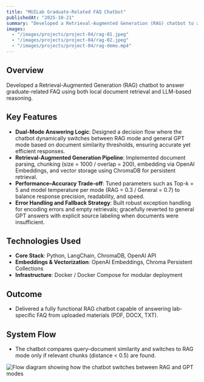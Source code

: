 ```yaml
---
title: "MUILab Graduate-Related FAQ Chatbot"
publishedAt: "2025-10-21"
summary: "Developed a Retrieval-Augmented Generation (RAG) chatbot to answer graduate-related FAQ using both local document retrieval and LLM-based reasoning."
images:
  - "/images/projects/project-04/rag-01.jpeg"
  - "/images/projects/project-04/rag-02.jpeg"
  - "/images/projects/project-04/rag-demo.mp4"
---
```


## Overview
Developed a Retrieval-Augmented Generation (RAG) chatbot to answer graduate-related FAQ using both local document retrieval and LLM-based reasoning.

## Key Features
- **Dual-Mode Answering Logic**: Designed a decision flow where the chatbot dynamically switches between RAG mode and general GPT mode based on document similarity thresholds, 
ensuring accurate yet efficient responses.
- **Retrieval-Augmented Generation Pipeline**: Implemented document parsing, chunking (size = 1000 / overlap = 200), embedding via OpenAI Embeddings, 
and vector storage using ChromaDB for persistent retrieval.
- **Performance–Accuracy Trade-off**: Tuned parameters such as Top-k = 5 and model temperature per mode (RAG = 0.3 / General = 0.7) to balance response precision, readability, and speed.
- **Error Handling and Fallback Strategy**: Built robust exception handling for encoding errors and empty retrievals; gracefully reverted to general GPT answers with explicit source labeling when documents were insufficient.

## Technologies Used
- **Core Stack**: Python, LangChain, ChromaDB, OpenAI API
- **Embeddings & Vectorization**: OpenAI Embeddings, Chroma Persistent Collections
- **Infrastructure**: Docker / Docker Compose for modular deployment

## Outcome

- Delivered a fully functional RAG chatbot capable of answering lab-specific FAQ from uploaded materials (PDF, DOCX, TXT).

## System Flow

- The chatbot compares query–document similarity and switches to RAG mode only if relevant chunks (distance < 0.5) are found.

![Flow diagram showing how the chatbot switches between RAG and GPT modes](/images/projects/project-04/system-flow.png)



